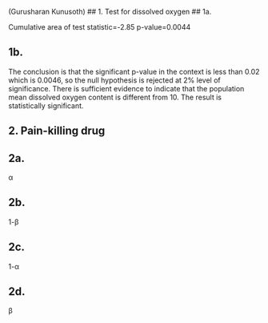 (Gurusharan Kunusoth)
## 1. Test for dissolved oxygen
## 1a.

Cumulative area of test statistic=-2.85
p-value=0.0044

## 1b.

The conclusion is that the significant p-value in the context is less than 0.02 which is 0.0046, so the null hypothesis is rejected at 2% level of significance. There is sufficient evidence to indicate that the population mean dissolved oxygen content is different from 10. The result is statistically significant.

## 2. Pain-killing drug
## 2a.

α

## 2b.

1-β

## 2c.

1-α

## 2d.

β
